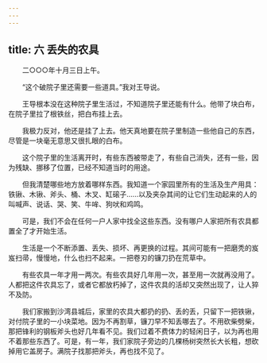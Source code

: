 ```yaml
---
---
---
```

title: 六 丢失的农具
---




　　二○○○年十月三日上午。

　　“这个破院子里还需要一些道具。”我对王导说。

　　王导根本没在这种院子里生活过，不知道院子里还能有什么。他带了块白布，在院子里拉了根铁丝，把白布挂上去。

　　我极力反对，他还是挂了上去。他天真地要在院子里制造一些他自己的东西，尽管是一块毫无意思又很扎眼的白布。

　　这个院子里的生活离开时，有些东西被带走了，有些自己消失，还有一些，因为残缺、挪移了位置，已经不知道当时的用途。

　　但我清楚哪些地方放着哪样东西。我知道一个家园里所有的生活及生产用具：铁锹、木锹、斧头、桶、木叉、缸磙子……以及夹杂其间的让它们生动起来的人的叫喊声、说话、哭、笑、牛哞、狗吠和鸡鸣。

　　可是，我们不会在任何一户人家中找全这些东西。没有哪户人家把所有农具都置全了才开始生活。

　　生活是一个不断添置、丢失、损坏、再更换的过程。其间可能有一把磨秃的岌岌扫帚，慢慢地，什么也扫不起来。一把卷刃的镰刀扔在荒草中。

　　有些农具一年才用一两次。有些农具好几年用一次，甚至用一次就再没用了。人都把这件农具忘了，或者它都放朽掉了，这件农具的活却又突然出现了，让人猝不及防。

　　我们家搬到沙湾县城后，家里的农具大都扔的扔、丢的丢，只留下一把铁锹，对付院子里的一小块菜地。因为不再割草，镰刀早不知丢哪去了。不用砍柴劈柴，那把锋利的钢板斧头也好几年看不见。我们过着不费体力的轻闲日子，以为再也用不着那些东西了。可是，有一年，我们家院子旁边的几棵杨树突然长大长粗，想砍掉用它盖房子。满院子找那把斧头，再也找不见了。